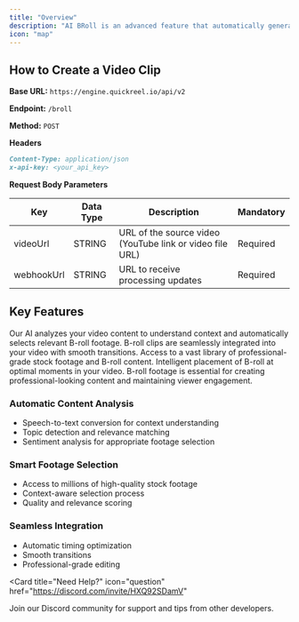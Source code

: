```yaml
---
title: "Overview"
description: "AI BRoll is an advanced feature that automatically generates and inserts relevant B-roll footage into your videos. This enhances visual storytelling and maintains viewer engagement by providing complementary visuals that support your main content."
icon: "map"
---
```


## How to Create a Video Clip

**Base URL:** `https://engine.quickreel.io/api/v2`

**Endpoint:** `/broll`

**Method:** `POST`

**Headers**

```markdown
Content-Type: application/json
x-api-key: <your_api_key>
```

**Request Body Parameters**

| Key        | Data Type | Description                                              | Mandatory |
| ---------- | --------- | -------------------------------------------------------- | --------- |
| videoUrl   | STRING    | URL of the source video (YouTube link or video file URL) | Required  |
| webhookUrl | STRING    | URL to receive processing updates                        | Required  |

## Key Features

<CardGroup cols={2}>
  <Card title="Smart Context Analysis" icon="brain">
    Our AI analyzes your video content to understand context and automatically
    selects relevant B-roll footage.
  </Card>
  <Card title="Seamless Integration" icon="puzzle-piece">
    B-roll clips are seamlessly integrated into your video with smooth
    transitions.
  </Card>
  <Card title="High-Quality Library" icon="photo-film">
    Access to a vast library of professional-grade stock footage and B-roll
    content.
  </Card>
  <Card title="Custom Timing" icon="clock">
    Intelligent placement of B-roll at optimal moments in your video.
  </Card>
</CardGroup>

<Note>
  B-roll footage is essential for creating professional-looking content and
  maintaining viewer engagement.
</Note>

### Automatic Content Analysis

- Speech-to-text conversion for context understanding
- Topic detection and relevance matching
- Sentiment analysis for appropriate footage selection

### Smart Footage Selection

- Access to millions of high-quality stock footage
- Context-aware selection process
- Quality and relevance scoring

### Seamless Integration

- Automatic timing optimization
- Smooth transitions
- Professional-grade editing

<Card
  title="Need Help?"
  icon="question"
  href="https://discord.com/invite/HXQ92SDamV"
>
  Join our Discord community for support and tips from other developers.
</Card>
